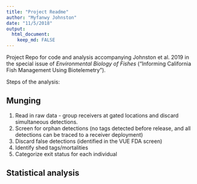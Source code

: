 ```yaml
---
title: "Project Readme"
author: "Myfanwy Johnston"
date: "11/5/2018"
output: 
  html_document:
    keep_md: FALSE
---
```


Project Repo for code and analysis accompanying Johnston et al. 2019 in the special issue of _Environmental Biology of Fishes_ ("Informing California Fish Management Using Biotelemetry").

Steps of the analysis:

## Munging
1. Read in raw data - group receivers at gated locations and discard simultaneous detections.
2. Screen for orphan detections (no tags detected before release, and all detections can be traced to a receiver deployment)
3. Discard false detections (identified in the VUE FDA screen)
4. Identify shed tags/mortalities
5. Categorize exit status for each individual

## Statistical analysis

